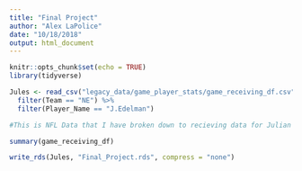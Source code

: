 ```yaml
---
title: "Final Project"
author: "Alex LaPolice"
date: "10/18/2018"
output: html_document
---
```


```r
knitr::opts_chunk$set(echo = TRUE)
library(tidyverse)
```

```r
Jules <- read_csv("legacy_data/game_player_stats/game_receiving_df.csv") %>%
  filter(Team == "NE") %>%
  filter(Player_Name == "J.Edelman") 


```


```r
#This is NFL Data that I have broken down to recieving data for Julian Edelman on the New England Patriots. I would like to explore something that involves how Julian Edelman's success effects the succes of the team as a whole. 
```


```r
summary(game_receiving_df)
```

```r
write_rds(Jules, "Final_Project.rds", compress = "none")
```

